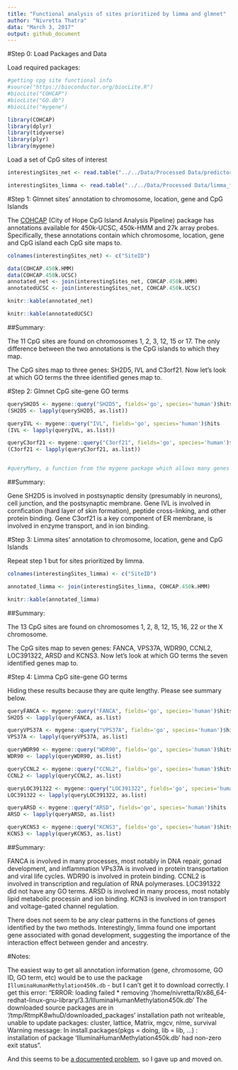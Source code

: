```yaml
---
title: "Functional analysis of sites prioritized by limma and glmnet"
author: "Nivretta Thatra"
data: "March 3, 2017"
output: github_document
---
```


#Step 0: Load Packages and Data

Load required packages:

```r

#getting cpg site functional info
#source("https://bioconductor.org/biocLite.R")
#biocLite("COHCAP")
#biocLite("GO.db")
#biocLite("mygene")

library(COHCAP)
library(dplyr)
library(tidyverse)
library(plyr)
library(mygene)

```

Load a set of CpG sites of interest

```r

interestingSites_net <- read.table("../../Data/Processed Data/predictorsGlmnet.txt")

interestingSites_limma <- read.table("../../Data/Processed Data/limma_fdr0.01_ethnicity_accountingforGender.txt")

```

#Step 1: Glmnet sites' annotation to chromosome, location, gene and CpG Islands

The [COHCAP](https://www.bioconductor.org/packages/devel/bioc/manuals/COHCAP/man/COHCAP.pdf) (City of Hope CpG Island Analysis Pipeline) package has annotations available for 450k-UCSC, 450k-HMM and 27k array probes. Specifically, these annotations contain which chromosome, location, gene and CpG island each CpG site maps to.

```r

colnames(interestingSites_net) <- c("SiteID")

data(COHCAP.450k.HMM)
data(COHCAP.450k.UCSC)
annotated_net <- join(interestingSites_net, COHCAP.450k.HMM)
annotatedUCSC <- join(interestingSites_net, COHCAP.450k.UCSC)

knitr::kable(annotated_net) 

knitr::kable(annotatedUCSC)

```

##Summary:

The 11 CpG sites are found on chromosomes 1, 2, 3, 12, 15 or 17. The only difference between the two annotations is the CpG islands to which they map.

The CpG sites map to three genes: SH2D5, IVL and C3orf21. Now let's look at which GO terms the three identified genes map to.

#Step 2: Glmnet CpG site-gene GO terms

```r

querySH2D5 <- mygene::query("SH2D5", fields='go', species='human')$hits
(SH2D5 <- lapply(querySH2D5, as.list))

queryIVL <- mygene::query("IVL", fields='go', species='human')$hits
(IVL <- lapply(queryIVL, as.list))

queryC3orf21 <- mygene::query("C3orf21", fields='go', species='human')$hits
(C3orf21 <- lapply(queryC3orf21, as.list))


#queryMany, a function from the mygene package which allows many genes to be queried at once, does not seem to be working

```

##Summary:

Gene SH2D5 is involved in postsynaptic density (presumably in neurons), cell junction, and the postsynaptic membrane.
Gene IVL is involved in cornfication (hard layer of skin formation), peptide cross-linking, and other protein binding.
Gene C3orf21 is a key component of ER membrane, is involved in enzyme transport, and in ion binding.

#Step 3: Limma sites' annotation to chromosome, location, gene and CpG Islands

Repeat step 1 but for sites prioritized by limma.

```r

colnames(interestingSites_limma) <- c("SiteID")

annotated_limma <- join(interestingSites_limma, COHCAP.450k.HMM)

knitr::kable(annotated_limma) 


```

##Summary:

The 13 CpG sites are found on chromosomes 1, 2, 8, 12, 15, 16, 22 or the X chromosome. 

The CpG sites map to seven genes: FANCA, VPS37A, WDR90, CCNL2, LOC391322, ARSD and KCNS3. Now let's look at which GO terms the seven identified genes map to.

#Step 4: Limma CpG site-gene GO terms

Hiding these results because they are quite lengthy. Please see summary below.

```r

queryFANCA <- mygene::query("FANCA", fields='go', species='human')$hits
SH2D5 <- lapply(queryFANCA, as.list)

queryVPS37A <- mygene::query("VPS37A", fields='go', species='human')$hits
VPS37A <- lapply(queryVPS37A, as.list)

queryWDR90 <- mygene::query("WDR90", fields='go', species='human')$hits
WDR90 <- lapply(queryWDR90, as.list)

queryCCNL2 <- mygene::query("CCNL2", fields='go', species='human')$hits
CCNL2 <- lapply(queryCCNL2, as.list)

queryLOC391322 <- mygene::query("LOC391322", fields='go', species='human')$hits
LOC391322 <- lapply(queryLOC391322, as.list)

queryARSD <- mygene::query("ARSD", fields='go', species='human')$hits
ARSD <- lapply(queryARSD, as.list)

queryKCNS3 <- mygene::query("KCNS3", fields='go', species='human')$hits
KCNS3 <- lapply(queryKCNS3, as.list)


```

##Summary:

FANCA is involved in many processes, most notably in DNA repair, gonad development, and inflammation
VPs37A is involved in protein transportation and viral life cycles.
WDR90 is involved in protein binding.
CCNL2 is involved in transcription and regulation of RNA polymerases.
LOC391322 did not have any GO terms.
ARSD is involved in many process, most notably lipid metabolic processin and ion binding.
KCN3 is involved in ion transport and voltage-gated channel regulation.

There does not seem to be any clear patterns in the functions of genes identified by the two methods. Interestingly, limma found one important gene associated with gonad development, suggesting the importance of the interaction effect between gender and ancestry.  

#Notes:

The easiest way to get all annotation information (gene, chromosome, GO ID, GO term, etc) would be to use the package `IlluminaHumanMethylation450k.db` - but I can't get it to download correctly. I get this error: "ERROR: loading failed * removing ‘/home/nivretta/R/x86_64-redhat-linux-gnu-library/3.3/IlluminaHumanMethylation450k.db’ The downloaded source packages are in ‘/tmp/RtmpK8whuD/downloaded_packages’ installation path not writeable, unable to update packages: cluster, lattice, Matrix, mgcv, nlme, survival Warning message: In install.packages(pkgs = doing, lib = lib, ...) : installation of package ‘IlluminaHumanMethylation450k.db’ had non-zero exit status".

And this seems to be [a documented problem](https://support.bioconductor.org/p/62068/), so I gave up and moved on.